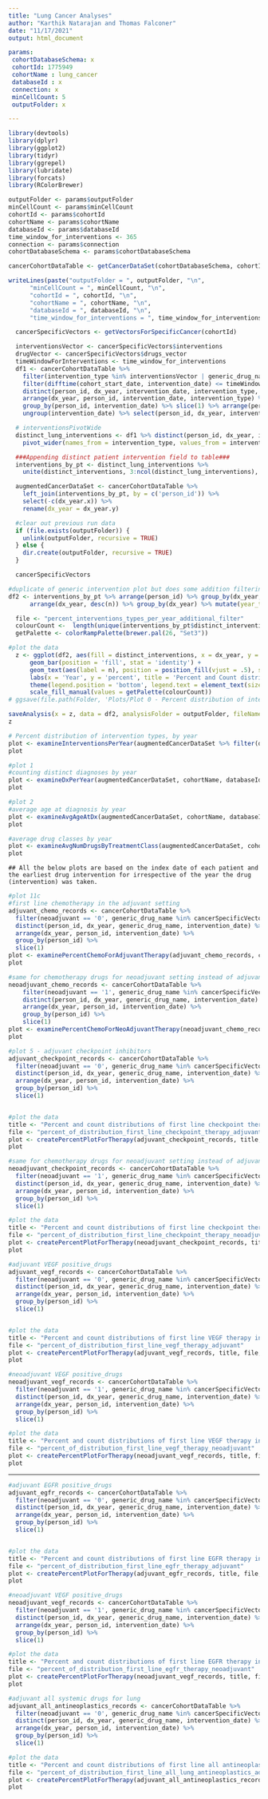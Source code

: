 ```yaml
---
title: "Lung Cancer Analyses"
author: "Karthik Natarajan and Thomas Falconer"
date: "11/17/2021"
output: html_document

params:
 cohortDatabaseSchema: x
 cohortId: 1775949
 cohortName : lung_cancer
 databaseId : x
 connection: x
 minCellCount: 5
 outputFolder: x

---
```


```r
library(devtools)
library(dplyr)
library(ggplot2)
library(tidyr)
library(ggrepel)
library(lubridate)
library(forcats)
library(RColorBrewer)
```

```r
outputFolder <- params$outputFolder
minCellCount <- params$minCellCount
cohortId <- params$cohortId
cohortName <- params$cohortName
databaseId <- params$databaseId
time_window_for_interventions <- 365
connection <- params$connection
cohortDatabaseSchema <- params$cohortDatabaseSchema

cancerCohortDataTable <- getCancerDataSet(cohortDatabaseSchema, cohortId, connection)

writeLines(paste("outputFolder = ", outputFolder, "\n",
      "minCellCount = ", minCellCount, "\n",
      "cohortId = ", cohortId, "\n",
      "cohortName = ", cohortName, "\n",
      "databaseId = ", databaseId, "\n",
      "time_window_for_interventions = ", time_window_for_interventions))
```

```r
  cancerSpecificVectors <- getVectorsForSpecificCancer(cohortId)

  interventionsVector <- cancerSpecificVectors$interventions
  drugVector <- cancerSpecificVectors$drugs_vector
  timeWindowForInterventions <- time_window_for_interventions
  df1 <- cancerCohortDataTable %>%
    filter(intervention_type %in% interventionsVector | generic_drug_name %in% drugVector) %>%
    filter(difftime(cohort_start_date, intervention_date) <= timeWindowForInterventions) %>%
    distinct(person_id, dx_year, intervention_date, intervention_type, age_group) %>%
    arrange(dx_year, person_id, intervention_date, intervention_type) %>%
    group_by(person_id, intervention_date) %>% slice(1) %>% arrange(person_id, intervention_date) %>%
    ungroup(intervention_date) %>% select(person_id, dx_year, intervention_type)

  # interventionsPivotWide
  distinct_lung_interventions <- df1 %>% distinct(person_id, dx_year, intervention_type) %>%
    pivot_wider(names_from = intervention_type, values_from = intervention_type)

  ###Appending distinct patient intervention field to table###
  interventions_by_pt <- distinct_lung_interventions %>%
    unite(distinct_interventions, 3:ncol(distinct_lung_interventions), sep = ' + ', na.rm = TRUE)

  augmentedCancerDataSet <- cancerCohortDataTable %>%
    left_join(interventions_by_pt, by = c('person_id')) %>%
    select(-c(dx_year.x)) %>%
    rename(dx_year = dx_year.y)

  #clear out previous run data
  if (file.exists(outputFolder)) {
    unlink(outputFolder, recursive = TRUE)
  } else {
    dir.create(outputFolder, recursive = TRUE)
  }

  cancerSpecificVectors
```
```r
#duplicate of generic intervention plot but does some addition filtering (i.e., 2000 and multiple interventions in a day)
df2 <- interventions_by_pt %>% arrange(person_id) %>% group_by(dx_year, distinct_interventions) %>% tally() %>%
      arrange(dx_year, desc(n)) %>% group_by(dx_year) %>% mutate(year_total = sum(n), pct = round(n*100/year_total)) %>% filter(dx_year >= 2000)

  file <- "percent_interventions_types_per_year_additional_filter"
  colourCount <-  length(unique(interventions_by_pt$distinct_interventions))
  getPalette <- colorRampPalette(brewer.pal(26, "Set3"))

#plot the data
  z <- ggplot(df2, aes(fill = distinct_interventions, x = dx_year, y = pct)) +
      geom_bar(position = 'fill', stat = 'identity') +
      geom_text(aes(label = n), position = position_fill(vjust = .5), size = 2.5) +
      labs(x = 'Year', y = 'percent', title = 'Percent and Count distributions of interventions, by year') +
      theme(legend.position = 'bottom', legend.text = element_text(size = 3), legend.key.size = unit(.25, 'cm'), legend.title = element_text(size = 6)) +
      scale_fill_manual(values = getPalette(colourCount))
# ggsave(file.path(Folder, 'Plots/Plot 0 - Percent distribution of intervention types, by year.pdf'))

saveAnalysis(x = z, data = df2, analysisFolder = outputFolder, fileName = file, cohortName, databaseId, minCellCount, fieldName = "n")
z
```

```r
# Percent distribution of intervention types, by year
plot <- examineInterventionsPerYear(augmentedCancerDataSet %>% filter(dx_year >= 2000), cohortName, databaseId, outputFolder, minCellCount)
plot
```

```r
#plot 1
#counting distinct diagnoses by year
plot <- examineDxPerYear(augmentedCancerDataSet, cohortName, databaseId, outputFolder, minCellCount)
plot
```

```r
#plot 2
#average age at diagnosis by year
plot <- examineAvgAgeAtDx(augmentedCancerDataSet, cohortName, databaseId, outputFolder, minCellCount)
plot
```

```r
#average drug classes by year
plot <- examineAvgNumDrugsByTreatmentClass(augmentedCancerDataSet, cohortName, databaseId, outputFolder, minCellCount)
plot
```
```
## All the below plots are based on the index date of each patient and the earliest drug intervention for irrespective of the year the drug (intervention) was taken.
```

```r
#plot 11c
#first line chemotherapy in the adjuvant setting
adjuvant_chemo_records <- cancerCohortDataTable %>%
  filter(neoadjuvant == '0', generic_drug_name %in% cancerSpecificVectors$chemo_drugs) %>%
  distinct(person_id, dx_year, generic_drug_name, intervention_date) %>%
  arrange(dx_year, person_id, intervention_date) %>%
  group_by(person_id) %>%
  slice(1)
plot <- examinePercentChemoForAdjuvantTherapy(adjuvant_chemo_records, cohortName, databaseId, outputFolder, minCellCount)
plot

```

```r
#same for chemotherapy drugs for neoadjuvant setting instead of adjuvant setting
neoadjuvant_chemo_records <- cancerCohortDataTable %>%
    filter(neoadjuvant == '1', generic_drug_name %in% cancerSpecificVectors$chemo_drugs) %>%
    distinct(person_id, dx_year, generic_drug_name, intervention_date) %>%
    arrange(dx_year, person_id, intervention_date) %>%
    group_by(person_id) %>%
    slice(1)
plot <- examinePercentChemoForNeoAdjuvantTherapy(neoadjuvant_chemo_records, cohortName, databaseId, outputFolder, minCellCount)
plot

```

```r
#plot 5 - adjuvant checkpoint inhibitors
adjuvant_checkpoint_records <- cancerCohortDataTable %>%
  filter(neoadjuvant == '0', generic_drug_name %in% cancerSpecificVectors$checkpoint_inhibitors) %>%
  distinct(person_id, dx_year, generic_drug_name, intervention_date) %>%
  arrange(dx_year, person_id, intervention_date) %>%
  group_by(person_id) %>%
  slice(1)


#plot the data
title <- "Percent and count distributions of first line checkpoint therapy in the adjuvant setting, by year"
file <- "percent_of_distribution_first_line_checkpoint_therapy_adjuvant"
plot <- createPercentPlotForTherapy(adjuvant_checkpoint_records, title, file, cohortName, databaseId, minCellCount, outputFolder)
plot

```

```r
#same for chemotherapy drugs for neoadjuvant setting instead of adjuvant setting
neoadjuvant_checkpoint_records <- cancerCohortDataTable %>%
  filter(neoadjuvant == '1', generic_drug_name %in% cancerSpecificVectors$checkpoint_inhibitors) %>%
  distinct(person_id, dx_year, generic_drug_name, intervention_date) %>%
  arrange(dx_year, person_id, intervention_date) %>%
  group_by(person_id) %>%
  slice(1)

#plot the data
title <- "Percent and count distributions of first line checkpoint therapy in the neoadjuvant setting, by year"
file <- "percent_of_distribution_first_line_checkpoint_therapy_neoadjuvant"
plot <- createPercentPlotForTherapy(neoadjuvant_checkpoint_records, title, file, cohortName, databaseId, minCellCount, outputFolder)
plot

```


```r
#adjuvant VEGF positive_drugs
adjuvant_vegf_records <- cancerCohortDataTable %>%
  filter(neoadjuvant == '0', generic_drug_name %in% cancerSpecificVectors$VEGF_positive_drugs) %>%
  distinct(person_id, dx_year, generic_drug_name, intervention_date) %>%
  arrange(dx_year, person_id, intervention_date) %>%
  group_by(person_id) %>%
  slice(1)


#plot the data
title <- "Percent and count distributions of first line VEGF therapy in the adjuvant setting, by year"
file <- "percent_of_distribution_first_line_vegf_therapy_adjuvant"
plot <- createPercentPlotForTherapy(adjuvant_vegf_records, title, file, cohortName, databaseId, minCellCount, outputFolder)
plot

```

```r
#neoadjuvant VEGF positive_drugs
neoadjuvant_vegf_records <- cancerCohortDataTable %>%
  filter(neoadjuvant == '1', generic_drug_name %in% cancerSpecificVectors$VEGF_positive_drugs) %>%
  distinct(person_id, dx_year, generic_drug_name, intervention_date) %>%
  arrange(dx_year, person_id, intervention_date) %>%
  group_by(person_id) %>%
  slice(1)

#plot the data
title <- "Percent and count distributions of first line VEGF therapy in the neoadjuvant setting, by year"
file <- "percent_of_distribution_first_line_vegf_therapy_neoadjuvant"
plot <- createPercentPlotForTherapy(neoadjuvant_vegf_records, title, file, cohortName, databaseId, minCellCount, outputFolder)
plot

```

-----
```r
#adjuvant EGFR positive_drugs
adjuvant_egfr_records <- cancerCohortDataTable %>%
  filter(neoadjuvant == '0', generic_drug_name %in% cancerSpecificVectors$EGFR_positive_drugs) %>%
  distinct(person_id, dx_year, generic_drug_name, intervention_date) %>%
  arrange(dx_year, person_id, intervention_date) %>%
  group_by(person_id) %>%
  slice(1)


#plot the data
title <- "Percent and count distributions of first line EGFR therapy in the adjuvant setting, by year"
file <- "percent_of_distribution_first_line_egfr_therapy_adjuvant"
plot <- createPercentPlotForTherapy(adjuvant_egfr_records, title, file, cohortName, databaseId, minCellCount, outputFolder)
plot

```

```r
#neoadjuvant VEGF positive_drugs
neoadjuvant_vegf_records <- cancerCohortDataTable %>%
  filter(neoadjuvant == '1', generic_drug_name %in% cancerSpecificVectors$EGFR_positive_drugs) %>%
  distinct(person_id, dx_year, generic_drug_name, intervention_date) %>%
  arrange(dx_year, person_id, intervention_date) %>%
  group_by(person_id) %>%
  slice(1)

#plot the data
title <- "Percent and count distributions of first line EGFR therapy in the neoadjuvant setting, by year"
file <- "percent_of_distribution_first_line_egfr_therapy_neoadjuvant"
plot <- createPercentPlotForTherapy(neoadjuvant_vegf_records, title, file, cohortName, databaseId, minCellCount, outputFolder)
plot

```

```r
#adjuvant all systemic drugs for lung
adjuvant_all_antineoplastics_records <- cancerCohortDataTable %>%
  filter(neoadjuvant == '0', generic_drug_name %in% cancerSpecificVectors$drugs_vector) %>%
  distinct(person_id, dx_year, generic_drug_name, intervention_date) %>%
  arrange(dx_year, person_id, intervention_date) %>%
  group_by(person_id) %>%
  slice(1)

#plot the data
title <- "Percent and count distributions of first line all antineoplastics adjuvant setting, by year"
file <- "percent_of_distribution_first_line_all_lung_antineoplastics_adjuvant"
plot <- createPercentPlotForTherapy(adjuvant_all_antineoplastics_records, title, file, cohortName, databaseId, minCellCount, outputFolder)
plot

```
